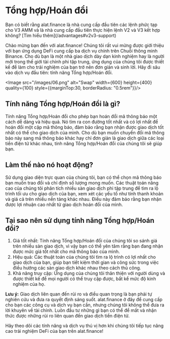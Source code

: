 
# Tổng hợp/Hoán đổi

<Callout>
Bạn có biết rằng alat.finance là nhà cung cấp đầu tiên các lệnh phức tạp cho V3 AMM và là nhà cung cấp đầu tiên thực hiện lệnh V2 và V3 kết hợp không? [Tìm hiểu thêm](/advantages#v2v3-support)
</Callout>

Chào mừng bạn đến với alat.finance! Chúng tôi rất vui mừng được giới thiệu với bạn ứng dụng DeFi cung cấp ba dịch vụ chính trên Chuỗi thông minh Binance. Cho dù bạn là một nhà giao dịch dày dạn kinh nghiệm hay là người mới trong thế giới tài chính phi tập trung, ứng dụng của chúng tôi được thiết kế để làm cho trải nghiệm của bạn trở nên đơn giản và sinh lời. Hãy đi sâu vào dịch vụ đầu tiên: tính năng Tổng hợp/Hoán đổi.

<Image src="/images/06.png" alt="Swap" width={600} height={400} quality={100} style={{marginTop:30, borderRadius: "0.5rem"}}/>

## Tính năng Tổng hợp/Hoán đổi là gì?
Tính năng Tổng hợp/Hoán đổi cho phép bạn hoán đổi mã thông báo một cách dễ dàng và hiệu quả. Nó tìm ra con đường tốt nhất và có lợi nhất để hoán đổi một cặp mã thông báo, đảm bảo rằng bạn nhận được giao dịch tốt nhất có thể cho giao dịch của mình. Cho dù bạn muốn chuyển đổi mã thông báo này sang mã thông báo khác hay chỉ đơn giản là giao dịch giữa các loại tiền điện tử khác nhau, tính năng Tổng hợp/Hoán đổi của chúng tôi sẽ giúp bạn.

## Làm thế nào nó hoạt động?
Sử dụng giao diện trực quan của chúng tôi, bạn có thể chọn mã thông báo bạn muốn trao đổi và chỉ định số lượng mong muốn. Các thuật toán nâng cao của chúng tôi phân tích nhiều sàn giao dịch phi tập trung để tìm ra lộ trình tối ưu cho giao dịch của bạn, xem xét các yếu tố như tính thanh khoản và giá cả trên nhiều nền tảng khác nhau. Điều này đảm bảo rằng bạn nhận được lợi nhuận cao nhất từ giao dịch hoán đổi của mình.

## Tại sao nên sử dụng tính năng Tổng hợp/Hoán đổi?
1. Giá tốt nhất: Tính năng Tổng hợp/Hoán đổi của chúng tôi so sánh giá trên nhiều sàn giao dịch, vì vậy bạn có thể yên tâm rằng bạn đang nhận được mức giá tốt nhất cho mã thông báo của mình.
2. Hiệu quả: Các thuật toán của chúng tôi tìm ra lộ trình có lợi nhất cho giao dịch của bạn, giúp bạn tiết kiệm thời gian và công sức trong việc điều hướng các sàn giao dịch khác nhau theo cách thủ công.
3. Khả năng truy cập: Ứng dụng của chúng tôi thân thiện với người dùng và được thiết kế để mọi người có thể truy cập được, bất kể mức độ kinh nghiệm của họ.


**Lưu ý:** Giao dịch liên quan đến rủi ro và điều quan trọng là bạn phải tự nghiên cứu và đưa ra quyết định sáng suốt. alat.finance ở đây để cung cấp cho bạn các công cụ và dịch vụ bạn cần, nhưng chúng tôi không thể đưa ra lời khuyên về tài chính. Luôn đầu tư những gì bạn có thể để mất và nhận thức được những rủi ro liên quan đến giao dịch tiền điện tử.

Hãy theo dõi các tính năng và dịch vụ thú vị hơn khi chúng tôi tiếp tục nâng cao trải nghiệm DeFi của bạn trên alat.finance!